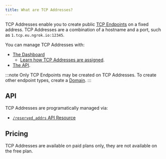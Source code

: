 ```yaml
---
title: What are TCP Addresses?
---
```


TCP Addresses enable you to create public [TCP Endpoints](/universal-gateway/tcp/) on a fixed address. TCP Addresses are a combination of a hostname and a port, such as `1.tcp.eu.ngrok.io:12345`.

You can manage TCP Addresses with:

- [The Dashboard](https://dashboard.ngrok.com/tcp-addresses)
  - [Learn how TCP Addresses are assigned](/universal-gateway/tcp-addresses/how-are-tcp-addresses-assigned/).
- [The API](#api).

:::note
Only TCP Endpoints may be created on TCP Addresses. To create other endpoint
types, create a [Domain](/universal-gateway/domains/what-are-domains/).
:::

## API

TCP Addresses are programatically managed via:

- [`/reserved_addrs` API Resource](/api/resources/reserved-addrs/)

## Pricing

TCP Addresses are available on paid plans only, they are not available on the
free plan.
